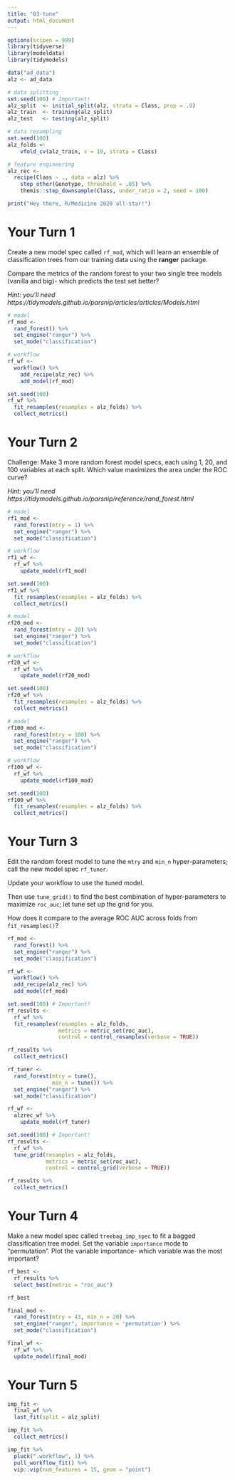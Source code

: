 ```yaml
---
title: "03-tune"
output: html_document
---
```


```r
options(scipen = 999)
library(tidyverse)
library(modeldata)
library(tidymodels)

data("ad_data")
alz <- ad_data

# data splitting
set.seed(100) # Important!
alz_split  <- initial_split(alz, strata = Class, prop = .9)
alz_train  <- training(alz_split)
alz_test   <- testing(alz_split)

# data resampling
set.seed(100)
alz_folds <- 
    vfold_cv(alz_train, v = 10, strata = Class)

# feature engineering
alz_rec <- 
  recipe(Class ~ ., data = alz) %>%
    step_other(Genotype, threshold = .05) %>%
    themis::step_downsample(Class, under_ratio = 2, seed = 100) 

print("Hey there, R/Medicine 2020 all-star!")
```

# Your Turn 1

Create a new model spec called `rf_mod`, which will learn an ensemble of classification trees from our training data using the **ranger** package. 

Compare the metrics of the random forest to your two single tree models (vanilla and big)- which predicts the test set better?

*Hint: you'll need https://tidymodels.github.io/parsnip/articles/articles/Models.html*

```r
# model
rf_mod <-
  rand_forest() %>% 
  set_engine("ranger") %>% 
  set_mode("classification")

# workflow
rf_wf <-
  workflow() %>% 
    add_recipe(alz_rec) %>% 
    add_model(rf_mod)

set.seed(100)
rf_wf %>% 
  fit_resamples(resamples = alz_folds) %>% 
  collect_metrics()
```

# Your Turn 2

Challenge: Make 3 more random forest model specs, each using 1, 20, and 100 variables at each split. Which value maximizes the area under the ROC curve?

*Hint: you'll need https://tidymodels.github.io/parsnip/reference/rand_forest.html*

```r
# model
rf1_mod <-
  rand_forest(mtry = 1) %>% 
  set_engine("ranger") %>% 
  set_mode("classification")

# workflow
rf1_wf <-
  rf_wf %>% 
    update_model(rf1_mod)

set.seed(100)
rf1_wf %>% 
  fit_resamples(resamples = alz_folds) %>% 
  collect_metrics()
```


```r
# model
rf20_mod <-
  rand_forest(mtry = 20) %>% 
  set_engine("ranger") %>% 
  set_mode("classification")

# workflow
rf20_wf <-
  rf_wf %>% 
    update_model(rf20_mod)

set.seed(100)
rf20_wf %>% 
  fit_resamples(resamples = alz_folds) %>% 
  collect_metrics()
```

```r
# model
rf100_mod <-
  rand_forest(mtry = 100) %>% 
  set_engine("ranger") %>% 
  set_mode("classification")

# workflow
rf100_wf <-
  rf_wf %>% 
    update_model(rf100_mod)

set.seed(100)
rf100_wf %>% 
  fit_resamples(resamples = alz_folds) %>% 
  collect_metrics()
```


# Your Turn 3

Edit the random forest model to tune the `mtry` and `min_n` hyper-parameters; call the new model spec `rf_tuner`.

Update your workflow to use the tuned model.

Then use `tune_grid()` to find the best combination of hyper-parameters to maximize `roc_auc`; let tune set up the grid for you.

How does it compare to the average ROC AUC across folds from `fit_resamples()`?

```r
rf_mod <-
  rand_forest() %>% 
  set_engine("ranger") %>% 
  set_mode("classification")

rf_wf <-
  workflow() %>% 
  add_recipe(alz_rec) %>% 
  add_model(rf_mod)

set.seed(100) # Important!
rf_results <-
  rf_wf %>% 
  fit_resamples(resamples = alz_folds,
                metrics = metric_set(roc_auc),
                control = control_resamples(verbose = TRUE))

rf_results %>% 
  collect_metrics()
```

```r
rf_tuner <- 
  rand_forest(mtry = tune(),
              min_n = tune()) %>% 
  set_engine("ranger") %>% 
  set_mode("classification")

rf_wf <-
  alzrec_wf %>% 
    update_model(rf_tuner)

set.seed(100) # Important!
rf_results <-
  rf_wf %>% 
  tune_grid(resamples = alz_folds,
            metrics = metric_set(roc_auc),
            control = control_grid(verbose = TRUE))

rf_results %>% 
  collect_metrics()
```


# Your Turn 4

Make a new model spec called `treebag_imp_spec` to fit a bagged classification tree model. Set the variable `importance` mode to "permutation". Plot the variable importance- which variable was the most important?

```r
rf_best <-
  rf_results %>% 
  select_best(metric = "roc_auc")

rf_best

final_mod <-
  rand_forest(mtry = 43, min_n = 20) %>% 
  set_engine("ranger", importance = 'permutation') %>% 
  set_mode("classification")

final_wf <-
  rf_wf %>% 
  update_model(final_mod)
```

# Your Turn 5

```r
imp_fit <- 
  final_wf %>% 
  last_fit(split = alz_split)

imp_fit %>% 
  collect_metrics()

imp_fit %>% 
  pluck(".workflow", 1) %>% 
  pull_workflow_fit() %>% 
  vip::vip(num_features = 15, geom = "point")
```




